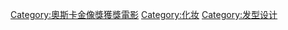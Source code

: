[[Category:奧斯卡金像獎獲獎電影|Category:奧斯卡金像獎獲獎電影]]
[[Category:化妆|Category:化妆]]
[[Category:发型设计|Category:发型设计]]
